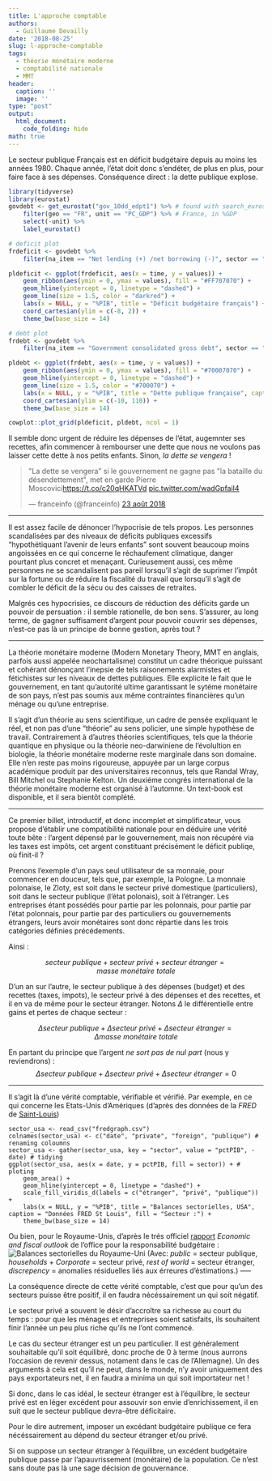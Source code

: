 ```yaml
---
title: L'approche comptable
authors: 
  - Guillaume Devailly
date: '2018-08-25'
slug: l-approche-comptable
tags:
  - théorie monétaire moderne
  - comptabilité nationale
  - MMT
header:
  caption: ''
  image: ''
type: "post"
output: 
  html_document:
    code_folding: hide
math: true
---
```


Le secteur publique Français est en déficit budgétaire depuis au moins les années 1980.
Chaque année, l'état doit donc s'endéter, de plus en plus, pour faire face à ses dépenses.
Conséquence direct : la dette publique explose.

```r
library(tidyverse)
library(eurostat)
govdebt <- get_eurostat("gov_10dd_edpt1") %>% # found with search_eurostat("deficit")
    filter(geo == "FR", unit == "PC_GDP") %>% # France, in %GDP 
    select(-unit) %>%
    label_eurostat()

# deficit plot
frdeficit <- govdebt %>%
    filter(na_item == "Net lending (+) /net borrowing (-)", sector == "General government")

pldeficit <- ggplot(frdeficit, aes(x = time, y = values)) +
    geom_ribbon(aes(ymin = 0, ymax = values), fill = "#FF707070") +
    geom_hline(yintercept = 0, linetype = "dashed") +
    geom_line(size = 1.5, color = "darkred") +
    labs(x = NULL, y = "%PIB", title = "Déficit budgétaire français") +
    coord_cartesian(ylim = c(-8, 2)) +
    theme_bw(base_size = 14)

# debt plot
frdebt <- govdebt %>%
    filter(na_item == "Government consolidated gross debt", sector == "General government")

pldebt <- ggplot(frdebt, aes(x = time, y = values)) +
    geom_ribbon(aes(ymin = 0, ymax = values), fill = "#70007070") +
    geom_hline(yintercept = 0, linetype = "dashed") +
    geom_line(size = 1.5, color = "#700070") +
    labs(x = NULL, y = "%PIB", title = "Dette publique française", caption = "Données eurostat") +
    coord_cartesian(ylim = c(-10, 110)) +
    theme_bw(base_size = 14)

cowplot::plot_grid(pldeficit, pldebt, ncol = 1)
```

Il semble donc urgent de réduire les dépenses de l'état, augemnter ses recettes,
afin commencer à rembourser une dette que nous ne voulons pas laisser cette dette à nos petits enfants.
Sinon, *la dette se vengera* !

<blockquote class="twitter-tweet" data-lang="fr"><p lang="fr" dir="ltr">&quot;La dette se vengera&quot; si le gouvernement ne gagne pas &quot;la bataille du désendettement&quot;, met en garde Pierre Moscovici<a href="https://t.co/c20qHKATVd">https://t.co/c20qHKATVd</a> <a href="https://t.co/wadGpfaiI4">pic.twitter.com/wadGpfaiI4</a></p>&mdash; franceinfo (@franceinfo) <a href="https://twitter.com/franceinfo/status/1032568130403479553?ref_src=twsrc%5Etfw">23 août 2018</a></blockquote>
<script async src="https://platform.twitter.com/widgets.js" charset="utf-8"></script>

---

Il est assez facile de dénoncer l'hypocrisie de tels propos. Les personnes scandalisées par des niveaux de
déficits publiques excessifs "hypothétiquant l'avenir de leurs enfants" sont souvent beaucoup moins angoissées
en ce qui concerne le réchaufement climatique, danger pourtant plus concret et menaçant.
Curieusement aussi, ces même personnes ne se scandalisent pas pareil
lorsqu'il s'agit de suprimer l'impôt sur la fortune ou de réduire la fiscalité du travail 
que lorsqu'il s'agit de combler le déficit de la sécu ou des caisses de retraites.

Malgrés ces hypocrisies, ce discours de réduction des déficits garde un pouvoir de persuation : il semble rationelle, de bon sens.
S'assurer, au long terme, de gagner suffisament d'argent pour pouvoir couvrir ses dépenses, 
n'est-ce pas là un principe de bonne gestion, après tout ?

---

La théorie monétaire moderne (Modern Monetary Theory, MMT en anglais, parfois aussi appelée neochartalisme) constitut un cadre
théorique puissant et cohérant dénonçant l'inepsie de tels raisonements alarmistes et fétichistes sur les niveaux de dettes publiques.
Elle explicite le fait que le gouvernement, en tant qu'autorité ultime garantissant le sytéme monétaire de son pays,
n'est pas soumis aux même contraintes financières qu'un ménage ou qu'une entreprise.

Il s'agit d'un théorie au sens scientifique, un cadre de pensée expliquant le réel, et non pas d'une "théorie" au sens policier, une simple
hypothèse de travail. Contrairement à d'autres théories scientifiques, tels que la théorie quantique en physique ou la théorie neo-darwiniene
de l'évolultion en biologie, la théorie monétaire moderne reste marginale dans son domaine. Elle n'en reste pas moins rigoureuse, appuyée par
un large corpus académique produit par des universitaires reconnus, tels que Randal Wray, Bill Mitchel ou Stephanie Kelton.
Un deuxiéme congrés international de la théorie monétaire moderne est organisé à l'automne. Un text-book est disponible, et il sera bientôt
complété.

---

Ce premier billet, introductif, et donc incomplet et simplificateur, vous propose d'établir une compatibilité nationale 
pour en déduire une vérité toute bête : l'argent dépensé par le gouvernement, mais non récupéré via les taxes est impôts,
cet argent constituant précisément le déficit publiqe, où finit-il ?

Prenons l'exemple d'un pays seul utilisateur de sa monnaie, pour commencer en douceur, tels que, par exemple, la Pologne.
La monnaie polonaise, le Zloty, est soit dans le secteur privé domestique (particuliers),
soit dans le secteur publique (l'état polonais), soit à l'étranger.
Les entreprises étant possédés pour partie par les polonnais, pour partie par l'état polonnais, pour partie
par des particuliers ou gouvernements étrangers, leurs avoir monétaires sont donc répartie dans les trois catégories
définies précédements.

Ainsi :

$$ secteur\ publique + secteur\ privé + secteur\ étranger = masse\ monétaire\ totale $$

D'un an sur l'autre, le secteur publique à des dépenses (budget) et des recettes (taxes, impots),
le secteur privé à des dépenses et des recettes, et il en va de même pour le secteur étranger. Notons
$\Delta$ le différentielle entre gains et pertes de chaque secteur :

$$ \Delta secteur\ publique + \Delta secteur\ privé + \Delta secteur\ étranger = \Delta masse\ monétaire\ totale $$

En partant du principe que l'argent *ne sort pas de nul part* (nous y reviendrons) :
$$ \Delta secteur\ publique + \Delta secteur\ privé + \Delta secteur\ étranger = 0$$

-----

Il s'agit là d'une vérité comptable, vérifiable et vérifié. Par exemple, en ce qui concerne les Etats-Unis d'Amériques
(d'après des données de la *FRED* de [Saint-Louis](https://fred.stlouisfed.org/graph/?graph_id=480953))

```sectorialusa
sector_usa <- read_csv("fredgraph.csv")
colnames(sector_usa) <- c("date", "private", "foreign", "publique") # renaming coloumns
sector_usa <- gather(sector_usa, key = "sector", value = "pctPIB", -date) # tidying
ggplot(sector_usa, aes(x = date, y = pctPIB, fill = sector)) + # ploting
    geom_area() +
    geom_hline(yintercept = 0, linetype = "dashed") +
    scale_fill_viridis_d(labels = c("étranger", "privé", "publique")) + 
    labs(x = NULL, y = "%PIB", title = "Balances sectorielles, USA", caption = "Données FRED St Louis", fill = "Secteur :") +
    theme_bw(base_size = 14)

```

Ou bien, pour le Royaume-Unis, d'après le trés officiel
[rapport](http://obr.uk/efo/economic-fiscal-outlook-march-2018/) *Economic and fiscal outlook* de l'office 
pour la responsabilité budgétaire :
![Balances sectorielles du Royaume-Uni](/billet/2018-08-25-l-approche-comptable_files/obr_2018.png)
(Avec: *public* = secteur publique, *households* + *Corporate* = secteur privé, *rest of world* = secteur étranger,
*discrepency* = anomalies résiduelles liés aux érreures d'éstimations.)
-----

La conséquence directe de cette vérité comptable, c'est que pour qu'un des secteurs puisse être positif,
il en faudra nécéssairement un qui soit négatif.

Le secteur privé a souvent le désir d'accroître sa richesse au court du temps :
pour que les ménages et entreprises soient satisfaits, ils souhaitent finir l'année un peu plus riche
qu'ils ne l'ont commencé.

Le cas du secteur étranger est un peu particulier. Il est généralement souhaitable qu'il soit équilibré, 
donc proche de 0 à terme (nous aurrons l'occasion de revenir dessus, notament dans le cas de l'Allemagne).
Un des arguments à cela est qu'il ne peut, dans le monde, n'y avoir uniquement des pays exportateurs net, il en faudra 
a minima un qui soit importateur net !

Si donc, dans le cas idéal, le secteur étranger est à l'équilibre, le secteur privé est en léger excédent pour
assouvir son envie d'enrichissement, il en suit que le secteur publique devra-être déficitaire.

Pour le dire autrement, imposer un excédant budgétaire publique ce fera nécéssairement au dépend du secteur étranger et/ou privé.

Si on suppose un secteur étranger à l'équilibre, un excédent budgétaire publique passe par l'apauvrissement (monétaire) de la population. Ce n'est sans doute pas là une sage décision de gouvernance.



